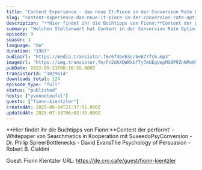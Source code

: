 ```yaml
---
title: "Content Experience - das neue It-Piece in der Conversion Rate Optimierung? "
slug: "content-experience-das-neue-it-piece-in-der-conversion-rate-optimierung"
description: "**Hier findet ihr die Buchtipps von Fionn:**Content der performt‘ - Whitepaper von Searchmetics in Kooperation mit SuxeedoPsyConversion - Dr. Philip SpreerBottlenecks - David EvansThe Psychology of Persuasion - Robert B. Cialdini\n\nGuest: Fionn Kientzler\nURL: https://de.cro.cafe/guest/fionn-kientzler"
summary: "Welchen Stellenwert hat Content in der Conversion Rate Optimierung? Darüber sprechen wir mit Fionn Kientzler, Managing Partner bei Suxeedo, einer der führenden Content Experience Agenturen mit 50 Mitarbeitern aus Berlin. Fionn erzählt euch alles, was ihr über Content Experience wissen müsst und warum Texte essenziell für eine gute Customer Experience sind. Haben wir dich neugierig gemacht? Dann hört direkt rein!     \r\n\r\nViel Spaß beim Hören!"
episode: 9
season: 1
language: "de"
duration: "1987"
audioUrl: "https://media.transistor.fm/6f4beb5c/be677fc6.mp3"
imageUrl: "https://img.transistor.fm/Fn2dAXQWKkbfTy7mbEqUepMS0P9ZnNMn9McrAohLHSQ/rs:fill:3000:3000:1/q:60/aHR0cHM6Ly9pbWct/dXBsb2FkLXByb2R1/Y3Rpb24udHJhbnNp/c3Rvci5mbS8wNzEw/OGQ4MTFlN2NkOTlj/YjgzNDliZmZjNzUw/NTU5OS5wbmc.webp"
pubDate: 2022-09-21T08:16:55.000Z
transistorId: "1029614"
downloads_total: 124
episode_type: "full"
status: "published"
hosts: ["yvonneteufel"]
guests: ["fionn-kientzler"]
createdAt: 2025-06-04T21:37:51.000Z
updatedAt: 2025-07-13T06:02:35.000Z
---
```


**Hier findet ihr die Buchtipps von Fionn:**Content der performt‘ - Whitepaper von Searchmetics in Kooperation mit SuxeedoPsyConversion - Dr. Philip SpreerBottlenecks - David EvansThe Psychology of Persuasion - Robert B. Cialdini

Guest: Fionn Kientzler
URL: https://de.cro.cafe/guest/fionn-kientzler
